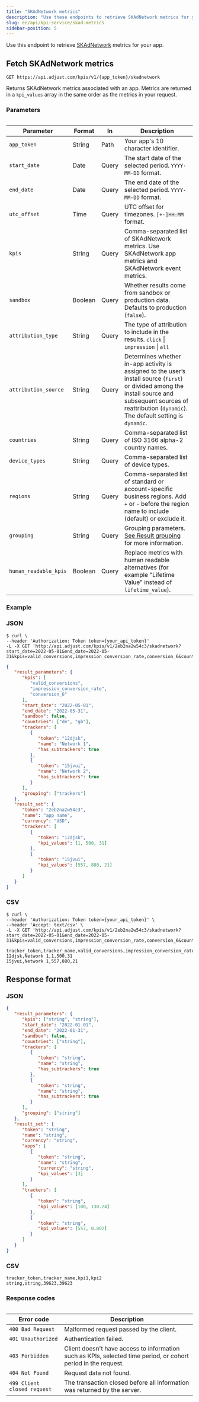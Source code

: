 ```yaml
---
title: "SKAdNetwork metrics"
description: "Use these endpoints to retrieve SKAdNetwork metrics for your app."
slug: en/api/kpi-service/skad-metrics
sidebar-position: 5
---
```



Use this endpoint to retrieve [SKAdNetwork](https://help.adjust.com/en/article/skadnetwork) metrics for your app.

<EndpointCallout />

## Fetch SKAdNetwork metrics

```http title="Endpoint" "/{app_token}/skadnetwork"
GET https://api.adjust.com/kpis/v1/{app_token}/skadnetwork
```

Returns SKAdNetwork metrics associated with an app. Metrics are returned in a `kpi_values` array in the same order as the metrics in your request.

### Parameters

<Table search>

| Parameter             | Format  | In    | Description                                                                                                                                                                                                      |
| --------------------- | ------- | ----- | ---------------------------------------------------------------------------------------------------------------------------------------------------------------------------------------------------------------- |
| `app_token`           | String  | Path  | Your app's 10 character identifier.                                                                                                                                                                              |
| `start_date`          | Date    | Query | The start date of the selected period. `YYYY-MM-DD` format.                                                                                                                                                      |
| `end_date`            | Date    | Query | The end date of the selected period. `YYYY-MM-DD` format.                                                                                                                                                        |
| `utc_offset`          | Time    | Query | UTC offset for timezones. `[+-]HH:MM` format.                                                                                                                                                                    |
| `kpis`                | String  | Query | Comma-separated list of SKAdNetwork metrics. Use SKAdNetwork app metrics and SKAdNetwork event metrics.                                                                                                          |
| `sandbox`             | Boolean | Query | Whether results come from sandbox or production data. Defaults to production (`false`).                                                                                                                          |
| `attribution_type`    | String  | Query | The type of attribution to include in the results. `click` \| `impression` \| `all`                                                                                                                              |
| `attribution_source`  | String  | Query | Determines whether in-app activity is assigned to the user’s install source (`first`) or divided among the install source and subsequent sources of reattribution (`dynamic`). The default setting is `dynamic`. |
| `countries`           | String  | Query | Comma-separated list of ISO 3166 alpha-2 country names.                                                                                                                                                          |
| `device_types`        | String  | Query | Comma-separated list of device types.                                                                                                                                                                            |
| `regions`             | String  | Query | Comma-separated list of standard or account-specific business regions. Add `+` or `-` before the region name to include (default) or exclude it.                                                                 |
| `grouping`            | String  | Query | Grouping parameters. [See Result grouping](/en/api/kpi-service/grouping) for more information.                                                                                                                   |
| `human_readable_kpis` | Boolean | Query | Replace metrics with human readable alternatives (for example "Lifetime Value" instead of `lifetime_value`).                                                                                                     |

</Table>

### Example

<Tabs>
<Tab sync="json" icon="Code">

### JSON

```console title="cURL" "2eb2na2w54c3"
$ curl \
--header 'Authorization: Token token={your_api_token}'
-L -X GET 'http://api.adjust.com/kpis/v1/2eb2na2w54c3/skadnetwork?start_date=2022-05-01&end_date=2022-05-31&kpis=valid_conversions,impression_conversion_rate,conversion_6&countries=de,gb&human_readable_kpis=true'
```

```json title="Success response"
{
   "result_parameters": {
      "kpis": [
         "valid_conversions",
         "impression_conversion_rate",
         "conversion_6"
      ],
      "start_date": "2022-05-01",
      "end_date": "2022-05-31",
      "sandbox": false,
      "countries": ["de", "gb"],
      "trackers": [
         {
            "token": "12djsk",
            "name": "Network 1",
            "has_subtrackers": true
         },
         {
            "token": "15jvui",
            "name": "Network 2",
            "has_subtrackers": true
         }
      ],
      "grouping": ["trackers"]
   },
   "result_set": {
      "token": "2eb2na2w54c3",
      "name": "app name",
      "currency": "USD",
      "trackers": [
         {
            "token": "12djsk",
            "kpi_values": [1, 500, 31]
         },
         {
            "token": "15jvui",
            "kpi_values": [557, 880, 21]
         }
      ]
   }
}
```

</Tab>

<Tab sync="csv" icon="Table">

### CSV

```console title="cURL" "2eb2na2w54c3"
$ curl \
--header 'Authorization: Token token={your_api_token}' \
--header 'Accept: text/csv' \
-L -X GET 'http://api.adjust.com/kpis/v1/2eb2na2w54c3/skadnetwork?start_date=2022-05-01&end_date=2022-05-31&kpis=valid_conversions,impression_conversion_rate,conversion_6&countries=de,gb&human_readable_kpis=true'
```

```text title="Success response"
tracker_token,tracker_name,valid_conversions,impression_conversion_rate,conversion_6
12djsk,Network 1,1,500,31
15jvui,Network 1,557,880,21
```

</Tab>
</Tabs>

## Response format

<Tabs>
<Tab sync="json" icon="Code">

### JSON

```json title="Response format"
{
   "result_parameters": {
      "kpis": ["string", "string"],
      "start_date": "2022-01-01",
      "end_date": "2022-01-31",
      "sandbox": false,
      "countries": ["string"],
      "trackers": [
         {
            "token": "string",
            "name": "string",
            "has_subtrackers": true
         },
         {
            "token": "string",
            "name": "string",
            "has_subtrackers": true
         }
      ],
      "grouping": ["string"]
   },
   "result_set": {
      "token": "string",
      "name": "string",
      "currency": "string",
      "apps": [
         {
            "token": "string",
            "name": "string",
            "currency": "string",
            "kpi_values": [3]
         }
      ],
      "trackers": [
         {
            "token": "string",
            "kpi_values": [100, 130.24]
         },
         {
            "token": "string",
            "kpi_values": [557, 0.802]
         }
      ]
   }
}
```

</Tab>

<Tab sync="csv" icon="Table">

### CSV

```text title="Success response"
tracker_token,tracker_name,kpi1,kpi2
string,string,39623,39623
```

</Tab>
</Tabs>

### Response codes

<Table>

| Error code                  | Description                                                                                                    |
| --------------------------- | -------------------------------------------------------------------------------------------------------------- |
| `400 Bad Request`           | Malformed request passed by the client.                                                                        |
| `401 Unauthorized`          | Authentication failed.                                                                                         |
| `403 Forbidden`             | Client doesn't have access to information such as KPIs, selected time period, or cohort period in the request. |
| `404 Not Found`             | Request data not found.                                                                                        |
| `499 Client closed request` | The transaction closed before all information was returned by the server.                                      |

</Table>

<Params />
